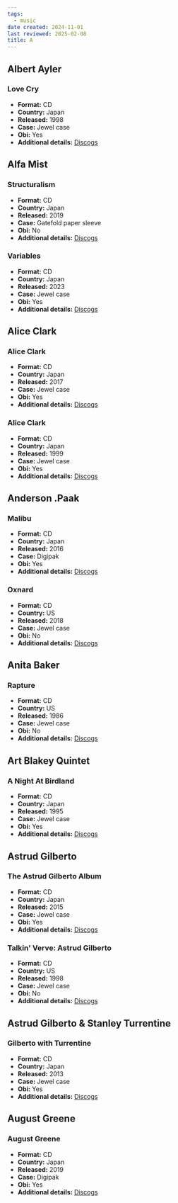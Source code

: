 ```yaml
---
tags:
  - music
date created: 2024-11-01
last reviewed: 2025-02-08
title: A
---
```


## Albert Ayler

### Love Cry

- **Format:** CD
- **Country:** Japan
- **Released:** 1998
- **Case:** Jewel case
- **Obi:** Yes
- **Additional details:** [Discogs](https://www.discogs.com/release/4587770-Albert-Ayler-Love-Cry)

## Alfa Mist

### Structuralism

- **Format:** CD
- **Country:** Japan
- **Released:** 2019
- **Case:** Gatefold paper sleeve
- **Obi:** No
- **Additional details:** [Discogs](https://www.discogs.com/release/13747939-Alfa-Mist-Structuralism)

### Variables

- **Format:** CD
- **Country:** Japan
- **Released:** 2023
- **Case:** Jewel case
- **Obi:** Yes
- **Additional details:** [Discogs](https://www.discogs.com/release/26858765-Alfa-Mist-Variables)

## Alice Clark

### Alice Clark

- **Format:** CD
- **Country:** Japan
- **Released:** 2017
- **Case:** Jewel case
- **Obi:** Yes
- **Additional details:** [Discogs](https://www.discogs.com/release/13421614-Alice-Clark-Alice-Clark)

### Alice Clark

- **Format:** CD
- **Country:** Japan
- **Released:** 1999
- **Case:** Jewel case
- **Obi:** Yes
- **Additional details:** [Discogs](https://www.discogs.com/release/1164664-Alice-Clark-Alice-Clark)

## Anderson .Paak

### Malibu

- **Format:** CD
- **Country:** Japan
- **Released:** 2016
- **Case:** Digipak
- **Obi:** Yes
- **Additional details:** [Discogs](https://www.discogs.com/release/28387357-Anderson-Paak-Malibu)

### Oxnard

- **Format:** CD
- **Country:** US
- **Released:** 2018
- **Case:** Jewel case
- **Obi:** No
- **Additional details:** [Discogs](https://www.discogs.com/release/12810252-Anderson-Paak-Oxnard)

## Anita Baker

### Rapture

- **Format:** CD
- **Country:** US
- **Released:** 1986
- **Case:** Jewel case
- **Obi:** No
- **Additional details:** [Discogs](https://www.discogs.com/release/27329031-Anita-Baker-Rapture)

## Art Blakey Quintet

### A Night At Birdland

- **Format:** CD
- **Country:** Japan
- **Released:** 1995
- **Case:** Jewel case
- **Obi:** Yes
- **Additional details:** [Discogs](https://www.discogs.com/release/2934491-Art-Blakey-Quintet-A-Night-At-Birdland-Volume-1)

## Astrud Gilberto

### The Astrud Gilberto Album

- **Format:** CD
- **Country:** Japan
- **Released:** 2015
- **Case:** Jewel case
- **Obi:** Yes
- **Additional details:** [Discogs](https://www.discogs.com/release/10807788-Astrud-Gilberto-The-Astrud-Gilberto-Album)

### Talkin' Verve: Astrud Gilberto

- **Format:** CD
- **Country:** US
- **Released:** 1998
- **Case:** Jewel case
- **Obi:** No
- **Additional details:** [Discogs](https://www.discogs.com/release/3395884-Astrud-Gilberto-Talkin-Verve)

## Astrud Gilberto & Stanley Turrentine

### Gilberto with Turrentine

- **Format:** CD
- **Country:** Japan
- **Released:** 2013
- **Case:** Jewel case
- **Obi:** Yes
- **Additional details:** [Discogs](https://www.discogs.com/release/6379408-Astrud-Gilberto-Gilberto-With-Turrentine)

## August Greene

### August Greene

- **Format:** CD
- **Country:** Japan
- **Released:** 2019
- **Case:** Digipak
- **Obi:** Yes
- **Additional details:** [Discogs](https://www.discogs.com/release/27349239-August-Greene-August-Greene)
